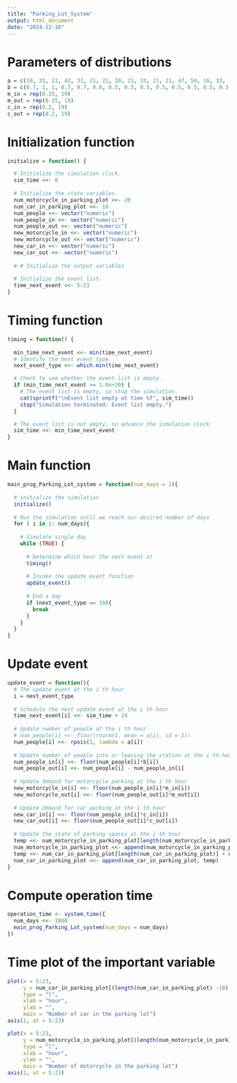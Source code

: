```yaml
---
title: "Parking_Lot_System"
output: html_document
date: "2024-12-16"
---
```


# Parameters of distributions
```r
a = c(10, 31, 21, 42, 31, 21, 21, 10, 21, 33, 21, 21, 47, 50, 16, 33, 10, 0, 21)
b = c(0.7, 1, 1, 0.7, 0.7, 0.6, 0.5, 0.5, 0.5, 0.5, 0.5, 0.5, 0.5, 0.3, 0.2, 0.2, 0.2, 0.1, 0)
m_in = rep(0.35, 19)
m_out = rep(0.35, 19)
c_in = rep(0.2, 19)
c_out = rep(0.2, 19)
```

# Initialization function
```r
initialize = function() {

  # Initialize the simulation clock.
  sim_time <<- 0
  
  # Initialize the state variables.
  num_motorcycle_in_parking_plot <<- 20
  num_car_in_parking_plot <<- 10
  num_people <<- vector("numeric")
  num_people_in <<- vector("numeric")
  num_people_out <<- vector("numeric")
  new_motorcycle_in <<- vector("numeric")
  new_motorcycle_out <<- vector("numeric")
  new_car_in <<- vector("numeric")
  new_car_out <<- vector("numeric")
  
  # # Initialize the output variables
  
  # Initialize the event list.
  time_next_event <<- 5:23
}
```

# Timing function
```r
timing = function() {
  
  min_time_next_event <<- min(time_next_event)
  # Identify the next event type.
  next_event_type <<- which.min(time_next_event)

  # Check to see whether the event list is empty.
  if (min_time_next_event >= 1.0e+20) {
    # The event list is empty, so stop the simulation.
    cat(sprintf("\nEvent list empty at time %f", sim_time))
    stop("Simulation terminated: Event list empty.")
  }

  # The event list is not empty, so advance the simulation clock.
  sim_time <<- min_time_next_event
}
```

# Main function
```r
main_prog_Parking_Lot_system = function(num_days = 1){
  
  # initialize the simulation
  initialize()
  
  # Run the simulation until we reach our desired number of days
  for ( i in 1: num_days){
    
    # Simulate single day
    while (TRUE) {
      
      # Determine which hour the next event at
      timing()
      
      # Invoke the update event function
      update_event()
      
      # End a day
      if (next_event_type == 19){
        break
      }
    }
  }
}
```

# Update event
```r
update_event = function(){
  # The update event at the i th hour
  i = next_event_type
  
  # Schedule the next update event at the i th hour
  time_next_event[i] <<- sim_time + 24
  
  # Update number of people at the i th hour
  # num_people[i] <<- floor(rnorm(1, mean = a[i], sd = 1))
  num_people[i] <<- rpois(1, lambda = a[i])
  
  # Update number of people into or leaving the station at the i th hour
  num_people_in[i] <<- floor(num_people[i]*b[i])
  num_people_out[i] <<- num_people[i] - num_people_in[i]
  
  # Update demand for motorcycle parking at the i th hour
  new_motorcycle_in[i] <<- floor(num_people_in[i]*m_in[i])
  new_motorcycle_out[i] <<- floor(num_people_out[i]*m_out[i])
  
  # Update demand for car parking at the i th hour
  new_car_in[i] <<- floor(num_people_in[i]*c_in[i])
  new_car_out[i] <<- floor(num_people_out[i]*c_out[i])
  
  # Update the state of parking spaces at the i th hour
  temp <<- num_motorcycle_in_parking_plot[length(num_motorcycle_in_parking_plot)] + new_motorcycle_in[i] - new_motorcycle_out[i]
  num_motorcycle_in_parking_plot <<- append(num_motorcycle_in_parking_plot, temp)
  temp <<- num_car_in_parking_plot[length(num_car_in_parking_plot)] + new_car_in[i] - new_car_out[i]
  num_car_in_parking_plot <<- append(num_car_in_parking_plot, temp)
}
```

# Compute operation time
```r
operation_time <- system.time({
  num_days <<- 1000
  main_prog_Parking_Lot_system(num_days = num_days)
})
```

# Time plot of the important variable
```r
plot(x = 5:23, 
     y = num_car_in_parking_plot[(length(num_car_in_parking_plot) -18):length(num_car_in_parking_plot)],
     type = "l",
     xlab = "hour",
     ylab = "",
     main = "Number of car in the parking lot")
axis(1, at = 5:23)
```

```r
plot(x = 5:23, 
     y = num_motorcycle_in_parking_plot[(length(num_motorcycle_in_parking_plot) -18):length(num_motorcycle_in_parking_plot)],
     type = "l",
     xlab = "hour",
     ylab = "",
     main = "Number of motorcycle in the parking lot")
axis(1, at = 5:23)
```


